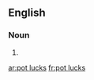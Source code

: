 {{also|potlucks}}
==English==

===Noun===
{{head|en|noun plural form}}

# {{plural of|pot luck|lang=en}}

[[ar:pot lucks]]
[[fr:pot lucks]]
